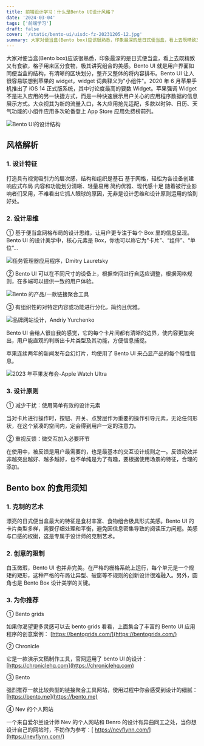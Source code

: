 ```yaml
---
title: 前端设计学习：什么是Bento UI设计风格？
date: '2024-03-04'
tags: ['前端学习']
draft: false
cover: '/static/bento-ui/uisdc-fz-20231205-12.jpg'
summary: 大家对便当盒(Bento box)应该很熟悉，印象最深的是日式便当盒，看上去既精致又有食欲，格子用来区分食物，极其讲究组合的美感。...
---
```

 
大家对便当盒(Bento box)应该很熟悉，印象最深的是日式便当盒，看上去既精致又有食欲，格子用来区分食物，极其讲究组合的美感。Bento UI 就是用户界面如同便当盒的结构，有清晰的区块划分，整齐又整体的将内容排布。Bento UI 让人很容易联想到苹果的 widget，widget 词典释义为"小组件"。2020 年 6 月苹果手机推出了 iOS 14 正式版系统，其中讨论度最高的要数 Widget。苹果强调 Widget 不是进入应用的另一快捷方式，而是一种快速展示用户关心的应用程序数据的信息展示方式。大众视其为新的流量入口，各大应用抢先适配，多款以时钟、日历、天气功能的小组件应用多次轮番登上 App Store 应用免费榜前列。


![](/static/bento-ui/structuct.png "Bento UI的设计结构") 

## 风格解析

### 1. 设计特征

打造具有视觉吸引力的层次感，结构和组织是基石
基于网格，轻松为各设备创建响应式布局
内容和功能划分清晰、轻量易用
简约优雅、现代感十足
随着被行业影响者们采用，不难看出它抓人眼球的原因，无非是设计思维和设计原则运用的恰到好处。

### 2. 设计思维

① 基于便当盒网格布局的设计思维，让用户更专注于每个 Box 里的信息呈现。Bento UI 的设计美学中，核心元素是 Box，你也可以称它为“卡片”、“组件”、“单位”...

![](/static/bento-ui/uisdc-fz-20231205-8.gif "任务管理器应用程序，Dmitry Lauretsky")

② Bento UI 可以在不同尺寸的设备上，根据空间进行自适应调整，根据网格规则，在多端可以提供一致的用户体验。

![](/static/bento-ui/uisdc-fz-20231205-9.gif " Bento 的产品/一款链接聚合工具")

③ 有组织性的对特定内容或功能进行分化，简约且优雅。

![](/static/bento-ui/uisdc-fz-20231205-10.jpg "品牌网站设计，Andriy Yurchenko")

Bento UI 会给人很自我的感觉，它的每个卡片间都有清晰的边界，使内容更加突出，用户能直观的判断出卡片类型及其功能，方便信息捕捉。

苹果连续两年的新闻发布会幻灯片，均使用了 Bento UI 来凸显产品的每个特性信息。

![](/static/bento-ui/uisdc-fz-20231205-12.jpg "2023 年苹果发布会-Apple Watch Ultra")

### 3. 设计原则

① 减少干扰：使用简单有效的设计元素

当对卡片进行操作时，按钮、开关、点赞层作为重要的操作引导元素，无论任何形状，在这个紧凑的空间内，定会得到用户一定的注意力。

② 重视反馈：微交互加入必要环节

在使用中，被反馈是用户最需要的，也是最基本的交互设计规则之一。反馈动效并非越突出越好、越多越好，也不单纯是为了有趣，要根据使用场景的特征，合理的添加。

## Bento box 的食用须知

### 1. 克制的艺术

漂亮的日式便当盒最大的特征是食材丰富、食物组合极具形式美感。Bento UI 的卡片类型多样，需要仔细处理和平衡，避免因信息密集导致的阅读压力问题。美感与口感的权衡，这是专属于设计师的克制艺术。

### 2. 创意的限制

白玉微瑕，Bento UI 也并非完美。在严格的栅格系统上运行，每个单元是一个规矩的矩形，这种严格的布局让异型、破窗等不规则的创新设计很难融入。另外，圆角也是 Bento Box 设计美学的关键。

### 3. 为你推荐

① Bento grids

如果你渴望更多灵感可以去 bento grids 看看，上面集合了丰富的 Bento UI 应用程序的创意案例： [https://bentogrids.com/](https://bentogrids.com/)

② Chronicle

它是一款演示文稿制作工具，官网运用了 bento UI 的设计： [https://chroniclehq.com](https://chroniclehq.com)

③ Bento

强烈推荐一款比较典型的链接聚合工具网站，使用过程中你会感受到设计的细腻： [https://bento.me](https://bento.me)

④ Nev 的个人网站

一个来自爱尔兰设计师 Nev 的个人网站和 Benro 的设计有异曲同工之处，当你想设计自己的网站时，不妨作为参考：[ https://nevflynn.com/](https://nevflynn.com/)

